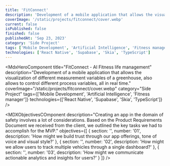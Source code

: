 ```yaml
---
title: 'FitConnect'
description: 'Development of a mobile application that allows the visualization of different measurement variables of a greenhouse, also allows to control different process variables, all in real time.'
coverImage: '/static/projects/fitconnect/cover.webp'
current: false
isPublished: false
finished: false
publishedAt: 'Sep 23, 2023'
category: 'Side Project'
tags: ['Mobile Development', 'Artificial Intelligence', 'Fitness manager']
technologies: ['React Native', 'Supabase', 'Skia', 'TypeScript']
---
```


<MdxHeroComponent
  title="FitConnect - AI Fitness life management"
  description="Development of a mobile application that allows the visualization of different measurement variables of a greenhouse, also allows to control different process variables, all in real time."
  coverImage="/static/projects/fitconnect/cover.webp"
  category="Side Project"
  tags={['Mobile Development', 'Artificial Intelligence', 'Fitness manager']}
  technologies={['React Native', 'Supabase', 'Skia', 'TypeScript']}
/>

<MDXSectionsDividerComponent number="01" sectionTitle="Discovering" />

<MDXObjectivesCOmponent
  description="Creating an app in the domain of safety involves a lot of considerations. Based on the Product Requirements Document we received from the client, we outlined the key tasks we had to accomplish for the MVP."
  objectives={[
    { section: '', number: '01', description: 'How might we build trust through our app offerings, tone of voice and visual style?' },
    { section: '', number: '02', description: 'How might we allow users to track multiple vehicles through a single dashboard?' },
    { section: '', number: '03', description: 'How might we communicate actionable analytics and insights for users?' }
  ]}
/>

